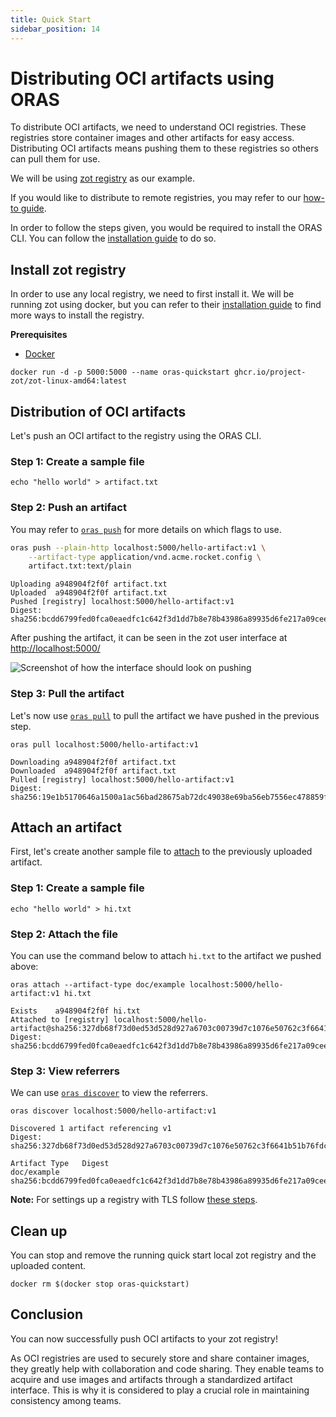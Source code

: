 ```yaml
---
title: Quick Start
sidebar_position: 14
---
```


# Distributing OCI artifacts using ORAS

To distribute OCI artifacts, we need to understand OCI registries.
These registries store container images and other artifacts for easy access.
Distributing OCI artifacts means pushing them to these registries so others can pull them for use.

We will be using [zot registry](https://zotregistry.io/) as our example.

If you would like to distribute to remote registries, 
you may refer to our [how-to guide](./how_to_guides/distributing_to_remote_registries.mdx).

In order to follow the steps given, you would be required to install the ORAS CLI.
You can follow the [installation guide](./installation.mdx) to do so.

## Install zot registry

In order to use any local registry, we need to first install it.
We will be running zot using docker,
but you can refer to their [installation guide](https://zotregistry.io/install-guides/install-guide-linux/) 
to find more ways to install the registry.

**Prerequisites**
- [Docker](https://www.docker.com/)

```
docker run -d -p 5000:5000 --name oras-quickstart ghcr.io/project-zot/zot-linux-amd64:latest
```

## Distribution of OCI artifacts

Let's push an OCI artifact to the registry using the ORAS CLI.

### Step 1: Create a sample file

```
echo "hello world" > artifact.txt
```

### Step 2: Push an artifact

You may refer to [`oras push`](./commands/oras_push.mdx) for more details on which flags to use.

```bash
oras push --plain-http localhost:5000/hello-artifact:v1 \
    --artifact-type application/vnd.acme.rocket.config \
    artifact.txt:text/plain
```

```
Uploading a948904f2f0f artifact.txt
Uploaded  a948904f2f0f artifact.txt
Pushed [registry] localhost:5000/hello-artifact:v1
Digest: sha256:bcdd6799fed0fca0eaedfc1c642f3d1dd7b8e78b43986a89935d6fe217a09cee
```

After pushing the artifact, it can be seen in the zot user interface at [http://localhost:5000/](http://localhost:5000/)

![Screenshot of how the interface should look on pushing](/img/introduction-to-registries-tutorial-zot.png)

### Step 3: Pull the artifact

Let's now use [`oras pull`](./commands/oras_pull.mdx) to pull the artifact we have pushed in the previous step.

```
oras pull localhost:5000/hello-artifact:v1
```

```
Downloading a948904f2f0f artifact.txt
Downloaded  a948904f2f0f artifact.txt
Pulled [registry] localhost:5000/hello-artifact:v1
Digest: sha256:19e1b5170646a1500a1ac56bad28675ab72dc49038e69ba56eb7556ec478859f
```

## Attach an artifact

First, let's create another sample file to [attach](./commands/oras_attach.mdx) to the previously uploaded artifact. 

### Step 1: Create a sample file

```
echo "hello world" > hi.txt
```

### Step 2: Attach the file

You can use the command below to attach `hi.txt` to the artifact we pushed above:

```
oras attach --artifact-type doc/example localhost:5000/hello-artifact:v1 hi.txt
```

```
Exists    a948904f2f0f hi.txt
Attached to [registry] localhost:5000/hello-artifact@sha256:327db68f73d0ed53d528d927a6703c00739d7c1076e50762c3f6641b51b76fdc
Digest: sha256:bcdd6799fed0fca0eaedfc1c642f3d1dd7b8e78b43986a89935d6fe217a09cee
```

### Step 3: View referrers

We can use [`oras discover`](./commands/oras_discover.mdx) to view the referrers.

```
oras discover localhost:5000/hello-artifact:v1
```

```
Discovered 1 artifact referencing v1
Digest: sha256:327db68f73d0ed53d528d927a6703c00739d7c1076e50762c3f6641b51b76fdc

Artifact Type   Digest
doc/example     sha256:bcdd6799fed0fca0eaedfc1c642f3d1dd7b8e78b43986a89935d6fe217a09cee
```

**Note:** For settings up a registry with TLS follow [these steps](https://github.com/project-zot/zot/blob/main/examples/README.md#network).

## Clean up

You can stop and remove the running quick start local zot registry and the uploaded content. 

```
docker rm $(docker stop oras-quickstart)
```

## Conclusion

You can now successfully push OCI artifacts to your zot registry!

As OCI registries are used to securely store and share container images, 
they greatly help with collaboration and code sharing. 
They enable teams to acquire and use images and artifacts through a standardized artifact interface. 
This is why it is considered to play a crucial role in maintaining consistency among teams.